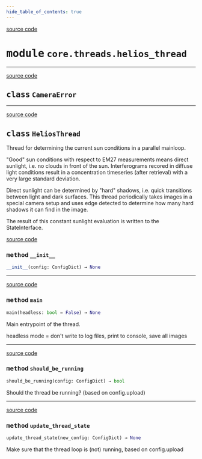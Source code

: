 ```yaml
---
hide_table_of_contents: true
---
```


<!-- markdownlint-disable -->

<a href="https://github.com/tum-esm/pyra/tree/main/packages/core/threads/helios_thread.py#L0" className="SourceCodeLinkBadge">source code</a>

# <kbd>module</kbd> `core.threads.helios_thread`






---

<a href="https://github.com/tum-esm/pyra/tree/main/packages/core/threads/helios_thread.py#L19" className="SourceCodeLinkBadge">source code</a>

## <kbd>class</kbd> `CameraError`








---

<a href="https://github.com/tum-esm/pyra/tree/main/packages/core/threads/helios_thread.py#L232" className="SourceCodeLinkBadge">source code</a>

## <kbd>class</kbd> `HeliosThread`
Thread for determining the current sun conditions in a parallel mainloop. 

"Good" sun conditions with respect to EM27 measurements means direct sunlight, i.e. no clouds in front of the sun. Interferograms recored in diffuse light conditions result in a concentration timeseries (after retrieval) with a very large standard deviation. 

Direct sunlight can be determined by "hard" shadows, i.e. quick transitions between light and dark surfaces. This thread periodically takes images in a special camera setup and uses edge detected to determine how many hard shadows it can find in the image. 

The result of this constant sunlight evaluation is written to the StateInterface. 

<a href="https://github.com/tum-esm/pyra/tree/main/packages/core/threads/helios_thread.py#L252" className="SourceCodeLinkBadge">source code</a>

### <kbd>method</kbd> `__init__`

```python
__init__(config: ConfigDict) → None
```








---

<a href="https://github.com/tum-esm/pyra/tree/main/packages/core/threads/helios_thread.py#L290" className="SourceCodeLinkBadge">source code</a>

### <kbd>method</kbd> `main`

```python
main(headless: bool = False) → None
```

Main entrypoint of the thread. 

headless mode = don't write to log files, print to console, save all images 

---

<a href="https://github.com/tum-esm/pyra/tree/main/packages/core/threads/helios_thread.py#L281" className="SourceCodeLinkBadge">source code</a>

### <kbd>method</kbd> `should_be_running`

```python
should_be_running(config: ConfigDict) → bool
```

Should the thread be running? (based on config.upload) 

---

<a href="https://github.com/tum-esm/pyra/tree/main/packages/core/threads/helios_thread.py#L258" className="SourceCodeLinkBadge">source code</a>

### <kbd>method</kbd> `update_thread_state`

```python
update_thread_state(new_config: ConfigDict) → None
```

Make sure that the thread loop is (not) running, based on config.upload 


